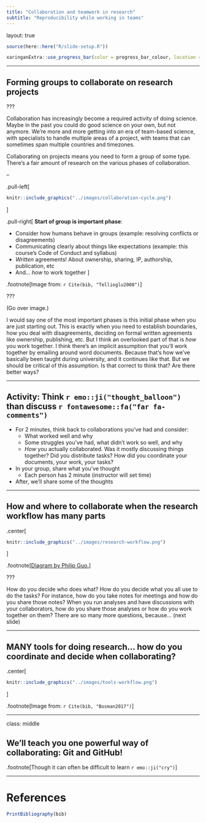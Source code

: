 ```yaml
---
title: "Collaboration and teamwork in research"
subtitle: "Reproducibility while working in teams"  
---
```


layout: true

```r
source(here::here("R/slide-setup.R"))
```

```r
xaringanExtra::use_progress_bar(color = progress_bar_colour, location = "top")
```

---

## Forming groups to collaborate on research projects

???

Collaboration has increasingly become a required activity of doing science. Maybe
in the past you could do good science on your own, but not anymore. We're more
and more getting into an era of team-based science, with specialists to handle
multiple areas of a project, with teams that can sometimes span multiple
countries and timezones.

Collaborating on projects means you need to form a group of some type. There's
a fair amount of research on the various phases of collaboration.

--

.pull-left[
```r
knitr::include_graphics("../images/collaboration-cycle.png")
```
]

.pull-right[
**Start of group is important phase**:

- Consider how humans behave in groups (example: resolving conflicts or disagreements)
- Communicating clearly about things like expectations (example: this course's
Code of Conduct and syllabus)
- *Written* agreements! About ownership, sharing, IP, authorship, publication, etc
- And... *how* to work together
]

.footnote[Image from: `r Cite(bib, "Tellioglu2008")`]

???

(Go over image.)

I would say one of the most important phases is this initial phase when you are
just starting out. This is exactly when you need to establish boundaries,
how you deal with disagreements, deciding on formal written agreements like
ownership, publishing, etc.
But I think an overlooked part of that is *how* you work together. I think there's
an implicit assumption that you'll work together by emailing around word documents.
Because that's how we've basically been taught during university, and it continues
like that.
But we should be critical of this assumption. Is that correct to think that? 
Are there better ways?

---

## Activity: Think `r emo::ji("thought_balloon")` than discuss `r fontawesome::fa("far fa-comments")`

- For 2 minutes, think back to collaborations you've had and consider:
    - What worked well and why
    - Some struggles you've had, what didn't work so well, and why
    - *How* you actually collaborated. Was it mostly discussing things
    together? Did you distribute tasks? How did you coordinate your documents,
    your work, your tasks?
    
- In your group, share what you've thought
    - Each person has 2 minute (instructor will set time)
    
- After, we'll share some of the thoughts

---

## How and where to collaborate when the research workflow has many parts

.center[
```r
knitr::include_graphics("../images/research-workflow.png")
```
]

.footnote[[Diagram by Philip Guo.](https://cacm.acm.org/blogs/blog-cacm/169199-data-science-workflow-overview-and-challenges/fulltext)]

???

How do you decide who does what? How do you decide what you all use to do the tasks?
For instance, how do you take notes for meetings and how do you share those notes?
When you run analyses and have discussions with your collaborators, how do you
share those analyses or how do you work together on them? There are so many more
questions, because... (next slide)

---

## MANY tools for doing research... how do you coordinate and decide when collaborating?

.center[
```r
knitr::include_graphics("../images/tools-workflow.png")
```
]

.footnote[Image from: `r Cite(bib, "Bosman2017")`]

---

class: middle

## We'll teach you one powerful way of collaborating: Git and GitHub!

.footnote[Though it can often be difficult to learn `r emo::ji("cry")`]

---

# References

```r
PrintBibliography(bib)
```
